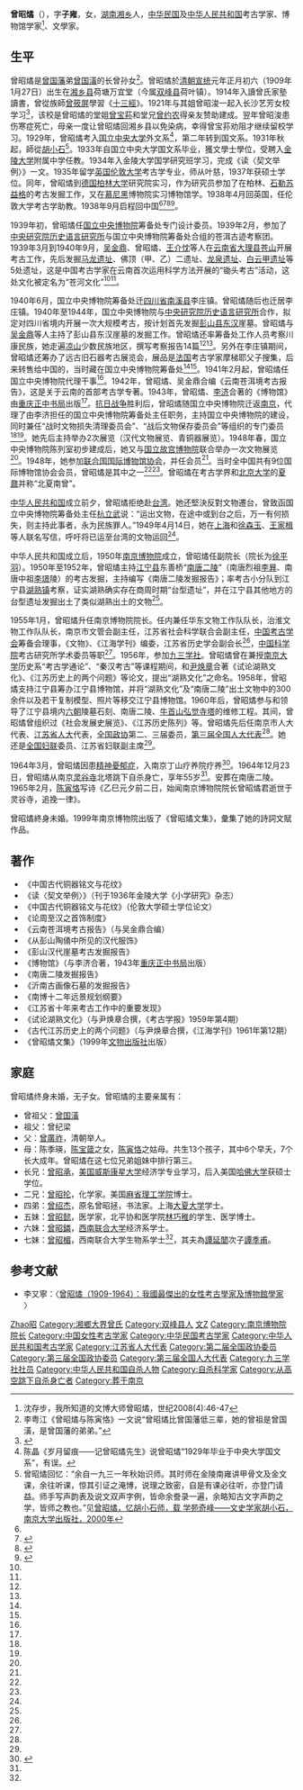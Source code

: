 {{Infobox_Person
| name = 曾昭燏
|image= 
|box_width= 
|occupation= 博物馆学家<br>考古学家
| period = 
|birth_name=
| other_names =
| Sex =女
|birth_date= 1909年1月27日
|birth_place= {{QING}}[[湖南省|湖南省]][[湘乡县|湘乡县]]
|death_date= {{death date and age|1964|12|23|1909|1|27}}
|death_place= {{CHN}}[[江苏省|江苏省]][[南京市|南京市]]
|restingplace=南唐二陵
| nationality ={{PRC}}
| residence =
| party =
| religion =
| spouse = 
| relatives =[[曾昭抡|曾昭抡]]<br>[[曾昭杰|曾昭杰]]
|education= [[国立中央大学|国立中央大学]]
|alma_mater        = [[国立中央大学|国立中央大学]]<br />[[英国|英国]][[伦敦大学学院|伦敦大学学院]]
| past = [[南京博物院|南京博物院]]副院长兼[[南京大学|南京大学]]历史系教授
| work =
|awards=
}}

'''曾昭燏'''（{{bd|1909年|1月27日|1964年|12月23日}}），字'''子雍'''，女，[[湖南省|湖南]][[湘乡县|湘乡]]人，[[中华民国|中华民国]]及[[中华人民共和国|中华人民共和国]]考古学家、博物馆学家<ref name=shen>沈存步，我所知道的文博大师曾昭燏，世纪2008(4):46-47</ref>、文學家。

== 生平 ==
曾昭燏是[[曾国藩|曾国藩]]弟[[曾国潢|曾国潢]]的长曾孙女<ref>李粤江《曾昭燏与陈寅恪》一文说“曾昭燏比曾国藩低三辈，她的曾祖是曾国潢，是曾国藩的弟弟。”</ref>。曾昭燏於[[清朝|清朝]][[宣统|宣统]]元年正月初六（1909年1月27日）出生在[[湘乡县|湘乡县]]荷塘万宜堂（今属[[双峰县|双峰县]]荷叶镇）。1914年入讀曾氏家塾讀書，曾從族師[[曾筱屏|曾筱屏]]學習《[[十三經|十三經]]》。1921年与其姐曾昭浚一起入长沙艺芳女校学习<ref>{{Cite web|url=http://old.njmuseum.com/zh/nb/content/content_671.html|title=南京博物院_曾昭燏女士|accessdate=2018年7月|author=|date=|publisher=|archive-url=https://web.archive.org/web/20150509050334/http://old.njmuseum.com/zh/nb/content/content_671.html|archive-date=2015-05-09|dead-url=yes}}</ref>，该校是曾昭燏的堂姐[[曾宝荪|曾宝荪]]和堂兄[[曾约农|曾约农]]得亲友赞助建成。翌年曾昭浚患伤寒症死亡，母亲一度让曾昭燏回湘乡县以免染病，幸得曾宝荪劝阻才继续留校学习。1929年，曾昭燏考入[[国立中央大学|国立中央大学]]外文系<ref>陈晶《岁月留痕——记曾昭燏先生》说曾昭燏“1929年毕业于中央大学国文系”，有误。</ref>，第二年转到国文系。1931年秋起，師從[[胡小石|胡小石]]<ref>曾昭燏回忆：“余自一九三一年秋始识师。其时师在金陵南雍讲甲骨文及金文课，余往听课，惊其引证之淹博，说理之致密，自是有课必往听，亦登门请益。师手写声韵表及说文双声字例，皆命余誊录一遍，余略知古文字声韵之学，皆师之教也。”见[http://history.seu.edu.cn/_t97/72/a5/c2650a29349/page.htm  曾昭燏，忆胡小石师，载 学苑奇峰——文史学家胡小石，南京大学出版社，2000年]</ref>。1933年自国立中央大学国文系毕业，獲文學士學位，受聘入[[金陵大学|金陵大学]]附属中学任教。1934年入金陵大学国学研究班学习，完成《读〈契文举例〉》一文。1935年留学[[英国|英国]][[伦敦大学|伦敦大学]]考古学专业，师从叶慈，1937年获硕士学位。同年，曾昭燏到[[德国|德国]][[柏林大学|柏林大学]]研究院实习，作为研究员参加了在柏林、[[石勒苏益格|石勒苏益格]]的考古发掘工作，又在[[慕尼黑|慕尼黑]]博物院实习博物馆学。1938年4月回英国，任伦敦大学考古学助教。1938年9月启程回中国<ref name=shen/><ref name=njdfz>{{Cite web |url = http://dfz.nanjing.gov.cn/gdnj/rwsl/ddrw/201512/t20151210_3700468.html |title = 曾昭燏 |author =  |date = 2015-12-10 |publisher = 南京地方志 |language =  |accessdate =  |quote =  |archive-url = https://web.archive.org/web/20180701222243/http://dfz.nanjing.gov.cn/gdnj/rwsl/ddrw/201512/t20151210_3700468.html |archive-date = 2018-07-01 |dead-url = yes }}</ref><ref name=xhw>{{Cite web |url = http://news.xinhuanet.com/tech/2011-12/02/c_122367972.htm |title = 抗战时期云南省进行首次科学考古发掘 |author =  |date = 2011-12-02 |publisher = 新华网 |language =  |accessdate =  |quote =  |archive-date = 2012-03-18 |archive-url = https://web.archive.org/web/20120318185429/http://news.xinhuanet.com/tech/2011-12/02/c_122367972.htm |dead-url = no }}</ref><ref name=yuenan>{{Cite web |url = http://news.163.com/11/0312/08/6UUC8L6200014AED.html |title = 一代才女曾昭燏 |author = 岳南 |date = 2011-03-12 |publisher = 网易 |language =  |accessdate =  |quote =  |archive-url = https://web.archive.org/web/20180701194157/http://news.163.com/11/0312/08/6UUC8L6200014AED.html |archive-date = 2018-07-01 |dead-url = yes }}</ref>。

1939年初，曾昭燏任[[国立中央博物院|国立中央博物院]]筹备处专门设计委员。1939年2月，参加了[[中央研究院历史语言研究所|中央研究院历史语言研究所]]与国立中央博物院筹备处合组的苍洱古迹考察团。1939年3月到1940年9月，[[吴金鼎|吴金鼎]]、曾昭燏、[[王介忱|王介忱]]等人在[[云南省|云南省]][[大理县|大理县]][[苍山|苍山]]开展考古工作，先后发掘[[马龙遗址|马龙遗址]]、佛顶（甲、乙）二遗址、[[龙泉遗址|龙泉遗址]]、[[白云甲遗址|白云甲遗址]]等5处遗址，这是中国考古学家在云南首次运用科学方法开展的“锄头考古”活动，这处文化被定名为“苍河文化”<ref name=xhw/><ref name=yuenan/>。

1940年6月，国立中央博物院筹备处迁[[四川省|四川省]][[南溪县|南溪县]]李庄镇。曾昭燏随后也迁居李庄镇。1940年至1944年，国立中央博物院与[[中央研究院历史语言研究所|中央研究院历史语言研究所]]合作，拟定对四川省境内开展一次大规模考古，按计划首先发掘[[彭山县|彭山县]][[东汉|东汉]]崖墓。曾昭燏与[[吴金鼎|吴金鼎]]等人主持了彭山县东汉崖墓的发掘工作。曾昭燏还率筹备处工作人员考察川康民族，她走遍[[凉山|凉山]]少数民族地区，撰写考察报告14篇<ref name=shen/><ref name=zgwww/>。另外在李庄镇期间，曾昭燏还筹办了远古旧石器考古展览会，展品是[[法国|法国]]考古学家摩梯耶父子搜集，后来转售给中国的，当时藏在国立中央博物院筹备处<ref name=xhw/><ref name=zgwww/>。1941年2月起，曾昭燏任国立中央博物院代理干事<ref name=njdfz/>。1942年，曾昭燏、吴金鼎合编《云南苍洱境考古报告》，这是关于云南的首部考古学专著。1943年，曾昭燏、[[李济|李济]]合著的《博物馆》由[[重庆|重庆]][[正中书局|正中书局]]出版<ref name=xhw/>。[[抗日战争|抗日战争]]胜利后，曾昭燏随国立中央博物院迁返[[南京|南京]]，代理了由李济担任的国立中央博物院筹备处主任职务，主持国立中央博物院的建设，同时兼任“战时文物损失清理委员会”、“战后文物保存委员会”等组织的专门委员<ref name=shen/><ref name=zgwww/>。她先后主持举办2次展览（汉代文物展览、青铜器展览）。1948年春，国立中央博物院陈列室初步建成后，她又与[[故宫博物院|国立故宫博物院]]联合举办一次文物展览<ref name=zgwww/>。1948年，她参加[[联合国|联合国]][[国际博物馆协会|国际博物馆协会]]，并任会员<ref name=njdfz/>。当时全中国共有9位国际博物馆协会会员，曾昭燏是其中之一<ref name=shen/><ref name=zgwww/>。曾昭燏在考古学界和[[北京大学|北京大学]]的[[夏鼐|夏鼐]]并称“北夏南曾”。

[[中华人民共和国|中华人民共和国]]成立前夕，曾昭燏拒绝赴[[台湾|台湾]]。她还堅決反對文物遷台，曾致函国立中央博物院筹备处主任[[杭立武|杭立武]]说：“运出文物，在途中或到台之后，万一有何损失，则主持此事者，永为民族罪人。”1949年4月14日，她在[[上海|上海]]和[[徐森玉|徐森玉]]、[[王家楫|王家楫]]等人联名写信，呼吁将已运至台湾的文物运回<ref name=xhw/>。

中华人民共和国成立后，1950年[[南京博物院|南京博物院]]成立，曾昭燏任副院长（院长为[[徐平羽|徐平羽]]）。1950年至1952年，曾昭燏主持[[江宁县|江宁县]]东善桥“[[南唐二陵|南唐二陵]]”（南唐烈祖[[李昪|李昪]]、南唐中祖[[李璟_(南唐)|李璟]]陵）的考古发掘，主持编写《南唐二陵发掘报告》；率考古小分队到江宁县[[湖熟镇|湖熟镇]]考察，证实湖熟确实存在商周时期“台型遗址”，并在江宁县其他地方的台型遗址发掘出土了类似湖熟出土的文物<ref name=njdfz/>。

1955年1月，曾昭燏升任南京博物院院长。任内兼任华东文物工作队队长，治淮文物工作队队长，南京市文管会副主任，江苏省社会科学联合会副主任，[[中国考古学会|中国考古学会]]筹备会理事，《文物》、《江海学刊》编委，江苏省历史学会副会长<ref name=njdfz/>，[[中国科学院|中国科学院]]考古研究所学术委员等职<ref name=shen/>。1956年，参加[[九三学社|九三学社]]。曾昭燏曾在兼授[[南京大学|南京大学]]历史系“考古学通论”、“秦汉考古”等课程期间，和[[尹焕章|尹焕章]]合著《试论湖熟文化》、《江苏历史上的两个问题》等论文，提出“湖熟文化”之命名。1958年，曾昭燏支持江宁县筹办江宁县博物馆，并将“湖熟文化”及“南唐二陵”出土文物中的300余件以及若干复制模型、照片等移交江宁县博物馆。1960年后，曾昭燏参与和领导了江宁县境内[[六朝|六朝]]陵墓石刻、南唐二陵、[[牛首山寺庙群|牛首山弘觉寺塔]]的维修工程。其间，曾昭燏曾组织过《社会发展史展览》、《江苏历史陈列》等。曾昭燏先后任南京市人大代表、[[江苏省人大|江苏省人大]]代表，[[全国政协|全国政协]]第二、三届委员，[[第三届全国人大代表|第三届全国人大代表]]<ref name=njdfz/>。她还是[[全国妇联|全国妇联]]委员、江苏省妇联副主席<ref name=shen/>。

1964年3月，曾昭燏因患[[抑郁症|精神憂郁症]]，入南京丁山疗养院疗养<ref name=zgwww>{{Cite web |url = http://www.wenwuchina.com/a/38/226830.html |title = 曾昭燏：中国考古学和博物馆学的奠基者 |author =  |date = 2014-11-17 |publisher = 中国文物网 |language =  |accessdate =  |quote =  |archive-date = 2019-06-12 |archive-url = https://web.archive.org/web/20190612202432/http://www.wenwuchina.com/a/38/226830.html |dead-url = no }}</ref>。1964年12月23日，曾昭燏从南京[[灵谷寺|灵谷寺]]北塔跳下自杀身亡，享年55岁<ref name=njdfz/>。安葬在南唐二陵。1965年2月，[[陈寅恪|陈寅恪]]写诗《乙巳元夕前二日，始闻南京博物院院长曾昭燏君逝世于灵谷寺，追挽一律》。

曾昭燏終身未婚。1999年南京博物院出版了《曾昭燏文集》，彙集了她的詩詞文賦作品。

==著作==
*《中国古代铜器铭文与花纹》
*《读〈契文举例〉》（刊于1936年金陵大学《小学研究》杂志）
*《中国古代铜器铭文与花纹》（伦敦大学硕士学位论文）
*《论周至汉之首饰制度》
*《云南苍洱境考古报告》（与吴金鼎合编）
*《从彭山陶俑中所见的汉代服饰》
*《彭山汉代崖墓考古发掘报告》
*《博物馆》（与李济合著，1943年[[重庆|重庆]][[正中书局|正中书局]]出版）
*《南唐二陵发掘报告》
*《沂南古画像石墓的发掘报告》
*《南博十二年远景规划纲要》
*《江苏省十年来考古工作中的重要发现》
*《试论湖熟文化》（与尹焕章合撰，《考古学报》1959年第4期）
*《古代江苏历史上的两个问题》（与尹焕章合撰，《江海学刊》1961年第12期）
*《曾昭燏文集》（1999年[[文物出版社|文物出版社]]出版）

==家庭==
曾昭燏终身未婚，无子女。曾昭燏的主要亲属有：
*曾祖父：[[曾国潢|曾国潢]]
*祖父：曾纪梁
*父：[[曾廣祚|曾廣祚]]，清朝举人。
*母：陈季瑛，[[陈宝箴|陈宝箴]]之女，[[陈寅恪|陈寅恪]]之姑母。共生13个孩子，其中6个早夭，7个长大成年。曾昭燏在这七位兄弟姐妹中排行第三。
*长兄：[[曾昭承|曾昭承]]，[[美国|美国]][[威斯康星大学|威斯康星大学]]经济学专业学习，后入美国[[哈佛大学|哈佛大学]]获硕士学位。
*二兄：[[曾昭抡|曾昭抡]]，化学家。美国[[麻省理工学院|麻省理工学院]]博士。
*四弟：[[曾绍杰|曾绍杰]]，原名曾昭拯，书法家。上海[[大夏大学|大夏大学]]学士。
*五妹：[[曾昭懿|曾昭懿]]，医学家，北平协和医学院[[林巧稚|林巧稚]]的学生、医学博士。
*六妹：[[曾昭鏻|曾昭鏻]]，[[西南联合大学|西南联合大学]]经济系学士。
*七妹：[[曾昭楣|曾昭楣]]，西南联合大学生物系学士<ref name=yuenan/>，其夫為[[譚延闓|譚延闓]]次子[[譚季甫|譚季甫]]。

== 参考文献 ==
{{Reflist|30em}}
*李又寧：〈[http://www.mh.sinica.edu.tw/MHDocument/PublicationDetail/PublicationDetail_108.pdf 曾昭燏（1909-1964）：我國最傑出的女性考古學家及博物館學家] {{Wayback|url=http://www.mh.sinica.edu.tw/MHDocument/PublicationDetail/PublicationDetail_108.pdf |date=20200814031610 }}〉

{{南京博物院}}
{{金陵中学|校友}}

{{Authority control}}
{{DEFAULTSORT:Zeng曾}}
[[Category:曾姓|Zhao昭]]
[[Category:湘鄉大界曾氏|Category:湘鄉大界曾氏]]
[[Category:双峰县人|Category:双峰县人]]
[[Category:國立中央大學大陸時期校友|文Z]]
[[Category:南京博物院院长|Category:南京博物院院长]]
[[Category:中国女性考古学家|Category:中国女性考古学家]]
[[Category:中华民国考古学家|Category:中华民国考古学家]]
[[Category:中华人民共和国考古学家|Category:中华人民共和国考古学家]]
[[Category:江苏省人大代表|Category:江苏省人大代表]]
[[Category:第二届全国政协委员|Category:第二届全国政协委员]]
[[Category:第三届全国政协委员|Category:第三届全国政协委员]]
[[Category:第三届全国人大代表|Category:第三届全国人大代表]]
[[Category:九三学社社员|Category:九三学社社员]]
[[Category:中华人民共和国自杀人物|Category:中华人民共和国自杀人物]]
[[Category:自杀科学家|Category:自杀科学家]]
[[Category:从高空跳下自杀身亡者|Category:从高空跳下自杀身亡者]]
[[Category:葬于南京|Category:葬于南京]]
